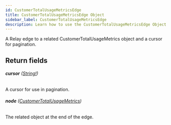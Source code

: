 ```yaml
---
id: CustomerTotalUsageMetricsEdge
title: CustomerTotalUsageMetricsEdge Object
sidebar_label: CustomerTotalUsageMetricsEdge
description: Learn how to use the CustomerTotalUsageMetricsEdge Object for Builder's API.
---
```


A Relay edge to a related CustomerTotalUsageMetrics object and a cursor for pagination.

## Return fields

###### <b>cursor</b> ([String!](/composer/builder/api/schema/scalar/String.mdx))

A cursor for use in pagination.

###### <b>node</b> ([CustomerTotalUsageMetrics](/composer/builder/api/schema/object/CustomerTotalUsageMetrics.mdx))

The related object at the end of the edge.
